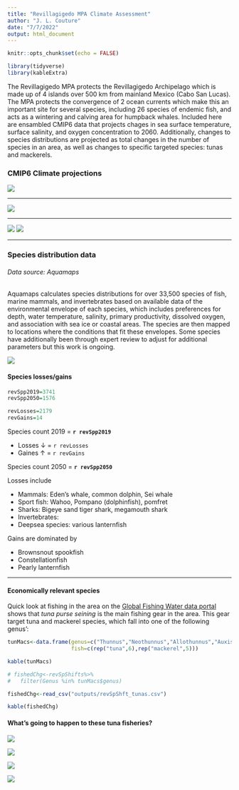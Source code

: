 ```yaml
---
title: "Revillagigedo MPA Climate Assessment"
author: "J. L. Couture"
date: "7/7/2022"
output: html_document
---
```


```r
knitr::opts_chunk$set(echo = FALSE)

library(tidyverse)
library(kableExtra)
```

The Revillagigedo MPA protects the Revillagigedo Archipelago which is made up of 4 islands over 500 km from mainland Mexico (Cabo San Lucas). The MPA protects the convergence of 2 ocean currents which make this an important site for several species, including 26 species of endemic fish, and acts as a wintering and calving area for humpback whales. Included here are ensambled CMIP6 data that projects chages in sea surface temperature, surface salinity, and oxygen concentration to 2060. Additionally, changes to species distributions are projected as total changes in the number of species in an area, as well as changes to specific targeted species: tunas and mackerels.

### CMIP6 Climate projections

![](outputs/noaaSST_rev.png)

***

![](outputs/noaaSSS_rev.png)

***

![](outputs/noaaO2shallow_rev.png)
![](outputs/noaaO2deep_rev.png)

***

### Species distribution data

###### *Data source: Aquamaps*

Aquamaps calculates species distributions for over 33,500 species of fish, marine mammals, and invertebrates based on available data of the environmental envelope of each species, which includes preferences for depth, water temperature, salinity, primary productivity, dissolved oxygen, and association with sea ice or coastal areas. The species are then mapped to locations where the conditions that fit these envelopes. Some species have additionally been through expert review to adjust for additional parameters but this work is ongoing. 

![](outputs/aqmap_dSR60_rev.png)

#### Species losses/gains

```r
revSpp2019=3741
revSpp2050=1576

revLosses=2179
revGains=14

```

Species count 2019 = **`r revSpp2019`**

* Losses &darr; = `r revLosses`
* Gaines &uarr; = `r revGains`

Species count 2050 = **`r revSpp2050`**

Losses include

* Mammals: Eden's whale, common dolphin, Sei whale
* Sport fish: Wahoo, Pompano (dolphinfish), pomfret
* Sharks: Bigeye sand tiger shark, megamouth shark
* Invertebrates: 
* Deepsea species: various lanternfish

Gains are dominated by 

* Brownsnout spookfish
* Constellationfish
* Pearly lanternfish

*** 
#### Economically relevant species

Quick look at fishing in the area on the [Global Fishing Water data portal](https://globalfishingwatch.org/map/fishing-activity/udw-revillagigedo_mpa-public?latitude=17.32905138377592&longitude=-111.75727212017733&zoom=5.398953867584273&start=2021-06-13T00%3A00%3A00.000Z&end=2022-06-13T00%3A00%3A00.000Z&bivariateDataviews[0]=fishing-ais&bivariateDataviews[1]=vms&dvIn[0][id]=highlight-sar-match&dvIn[0][cfg][vis]=false&dvIn[1][id]=viirs&dvIn[1][cfg][vis]=false&dvIn[2][id]=presence&dvIn[2][cfg][vis]=false) shows that *tuna purse seining* is the main fishing gear in the area. This gear target tuna and mackerel species, which fall into one of the following genus':

```r

tunMacs<-data.frame(genus=c("Thunnus","Neothunnus","Allothunnus","Auxis","Euthynnus","Katsuwonus","Rastrelliger","Scomber","Acanthocybium","Grammatorcynus","Scomberomorus"),
                    fish=c(rep("tuna",6),rep("mackerel",5)))

kable(tunMacs)

```

```r

# fishedChg<-revSpShifts%>%
#   filter(Genus %in% tunMacs$genus)

fishedChg<-read_csv("outputs/revSpShft_tunas.csv")

kable(fishedChg)

```

#### What's going to happen to these tuna fisheries?

![](outputs/spShift_tun1.png)

![](outputs/spShift_tun2.png)

![](outputs/spShift_tun3.png)

![](outputs/spShift_tun4.png)
